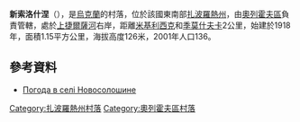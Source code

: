 {{coord|47|44|56|N|35|55|16|E|scale:100000|display=title}}

'''新索洛什涅'''（{{lang-uk|Новосолошине}}），是[[烏克蘭|烏克蘭]]的村落，位於該國東南部[[扎波羅熱州|扎波羅熱州]]，由[[奧列霍夫區|奧列霍夫區]]負責管轄，處於[[上捷爾薩河|上捷爾薩河]]右岸，距離[[米基利西克_(奧列霍夫區)|米基利西克]]和[[季莫什夫卡_(奧列霍夫區)|季莫什夫卡]]2公里，始建於1918年，面積1.15平方公里，海拔高度126米，2001年人口136。

==參考資料==
* [http://weather.in.ua/ua/zaporozhskaja/18193 Погода в селі Новосолошине] {{Wayback|url=http://weather.in.ua/ua/zaporozhskaja/18193 |date=20160305081034 }}

[[Category:扎波羅熱州村落|Category:扎波羅熱州村落]]
[[Category:奧列霍夫區村落|Category:奧列霍夫區村落]]


{{Zaporizhia-geo-stub}}